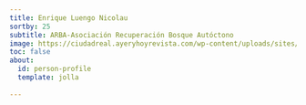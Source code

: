 ```yaml
---
title: Enrique Luengo Nicolau
sortby: 25
subtitle: ARBA-Asociación Recuperación Bosque Autóctono
image: https://ciudadreal.ayeryhoyrevista.com/wp-content/uploads/sites/2/2021/04/Entrevista-1-700x640.jpg
toc: false
about:
  id: person-profile
  template: jolla
 
---
```


:::{#person-profile}
:::




